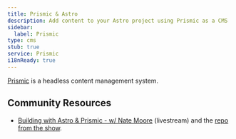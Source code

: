 ```yaml
---
title: Prismic & Astro
description: Add content to your Astro project using Prismic as a CMS
sidebar:
  label: Prismic
type: cms
stub: true
service: Prismic
i18nReady: true
---
```


[Prismic](https://prismic.io/) is a headless content management system.

## Community Resources

- [Building with Astro & Prismic - w/ Nate Moore](https://www.youtube.com/watch?v=qFUfuDSLdxM) (livestream) and the [repo from the show](https://github.com/natemoo-re/miles-of-code).
